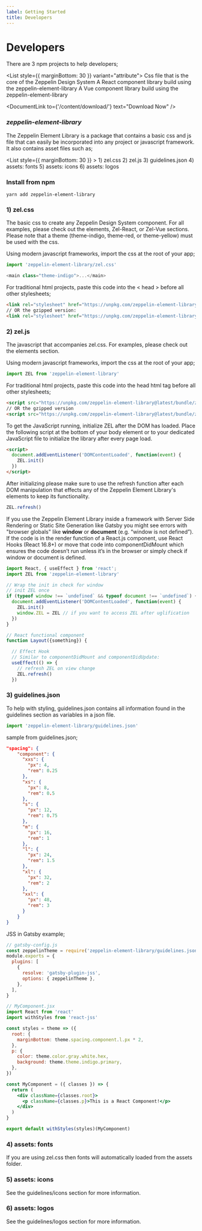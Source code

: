 ```yaml
---
label: Getting Started
title: Developers
---
```



# Developers

There are 3 npm projects to help developers;

<List style={{ marginBottom: 30 }} variant="attribute">
  <ListItem label="zeppelin-element-library">
    Css file that is the core of the Zeppelin Design System
  </ListItem>
  <ListItem label="@zlab-de/zel-react">
    A <Link to='/content/zel-react/getting-started'>React component library</Link>  build using the zeppelin-element-library
  </ListItem>
  <ListItem label="@zlab-de/zel-vue">
    A <Link to='/content/zel-vue/getting-started'>Vue component library</Link>  build using the zeppelin-element-library
  </ListItem>
</List>

<DocumentLink
  to={'/content/download/'}
  text="Download Now"
/>

### ***zeppelin-element-library***

The Zeppelin Element Library is a package that contains a basic css and js file that can easily be incorporated into any project or javascript framework. It also contains asset files such as;

<List style={{ marginBottom: 30 }} >
  <ListItem>
    1) zel.css
  </ListItem>
  <ListItem>
    2) zel.js
  </ListItem>
  <ListItem >
    3) guidelines.json
  </ListItem>
  <ListItem >
    4) assets: fonts
  </ListItem>
    <ListItem >
    5) assets: icons
  </ListItem>
    <ListItem >
    6) assets: logos
  </ListItem>
</List>

 ### Install from npm 

```
yarn add zeppelin-element-library
```
 
### 1) zel.css
The basic css to create any Zeppelin Design System component. For all examples, please check out the elements, Zel-React, or Zel-Vue sections. Please note that a theme (theme-indigo, theme-red, or theme-yellow) must be used with the css. 

Using modern javascript frameworks, import the css at the root of your app;
```js
import 'zeppelin-element-library/zel.css'

<main class="theme-indigo">...</main>
```

For traditional html projects, paste this code into the < head > before all other stylesheets;
```html
<link rel="stylesheet" href="https://unpkg.com/zeppelin-element-library@latest/bundle/zel.css" />
// OR the gzipped version:
<link rel="stylesheet" href="https://unpkg.com/zeppelin-element-library@latest/bundle/zel.css.gz" />

``` 

### 2) zel.js
The javascript that accompanies zel.css. For examples, please check out the elements section.

Using modern javascript frameworks, import the css at the root of your app;
```js
import ZEL from 'zeppelin-element-library'
```

For traditional html projects, paste this code into the head html tag before all other stylesheets;
```html
<script src="https://unpkg.com/zeppelin-element-library@latest/bundle/zel.min.js" ></script>
// OR the gzipped version
<script src="https://unpkg.com/zeppelin-element-library@latest/bundle/zel.min.js.gz" ></script>
```

To get the JavaScript running, initialize ZEL after the DOM has loaded. Place the following script at the bottom of your body element or to your dedicated JavaScript file to initialize the library after every page load.

```html
<script>
  document.addEventListener('DOMContentLoaded', function(event) {
    ZEL.init()
  })
</script>
```

After initializing please make sure to use the refresh function after each DOM manipulation that effects any of the Zeppelin Element Library's elements to keep its functionality.

```js
ZEL.refresh()
```

If you use the Zeppelin Element Library inside a framework with Server Side Rendering or Static Site Generation like Gatsby you might see errors with "browser globals" like **window** or **document** (e.g. “window is not defined”).
If the code is in the render function of a React.js component, use React Hooks (React 16.8+) or move that code into componentDidMount which ensures the code doesn’t run unless it’s in the browser or simply check if window or document is defined.

```jsx
import React, { useEffect } from 'react';
import ZEL from 'zeppelin-element-library'

// Wrap the init in check for window
// init ZEL once
if (typeof window !== `undefined` && typeof document !== `undefined`) {
  document.addEventListener('DOMContentLoaded', function(event) {
    ZEL.init()
    window.ZEL = ZEL // if you want to access ZEL after uglification
  })
}

// React functional component
function Layout({something}) {

  // Effect Hook
  // Similar to componentDidMount and componentDidUpdate:
  useEffect(() => {
    // refresh ZEL on view change
    ZEL.refresh()
  })
```

### 3) guidelines.json

To help with styling, guidelines.json contains all information found in the guidelines section as variables in a json file.

```js
import 'zeppelin-element-library/guidelines.json'
```
sample from guidelines.json;
```json
"spacing": {
    "component": {
      "xxs": {
        "px": 4,
        "rem": 0.25
      },
      "xs": {
        "px": 8,
        "rem": 0.5
      },
      "s": {
        "px": 12,
        "rem": 0.75
      },
      "m": {
        "px": 16,
        "rem": 1
      },
      "l": {
        "px": 24,
        "rem": 1.5
      },
      "xl": {
        "px": 32,
        "rem": 2
      },
      "xxl": {
        "px": 48,
        "rem": 3
      }
    }
}
```

JSS in Gatsby example;

```jsx
// gatsby-config.js
const zeppelinTheme = require('zeppelin-element-library/guidelines.json')
module.exports = {
  plugins: [
    {
      resolve: 'gatsby-plugin-jss',
      options: { zeppelinTheme },
    },
  ],
}

// MyComponent.jsx
import React from 'react'
import withStyles from 'react-jss'

const styles = theme => ({
  root: {
    marginBottom: theme.spacing.component.l.px * 2,
  },
  p: {
    color: theme.color.gray.white.hex,
    background: theme.theme.indigo.primary,
  },
})

const MyComponent = ({ classes }) => {
  return (
    <div className={classes.root}>
      <p className={classes.p}>This is a React Component!</p>
    </div>
  )
}

export default withStyles(styles)(MyComponent)
```

### 4) assets: fonts

If you are using zel.css then fonts will automatically loaded from the assets folder.

### 5) assets: icons

See the guidelines/icons section for more information.

### 6) assets: logos

See the guidelines/logos section for more information.

